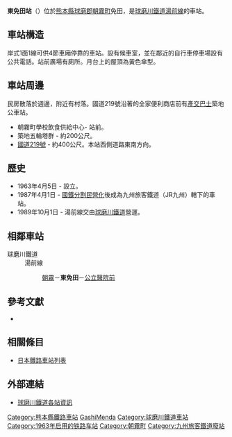 {{noteTA
|T=zh-tw:東免田車站;zh-hk:東免田站;zh-cn:東免田站;
|1=zh-tw:東免田車站;zh-hk:東免田站;zh-cn:東免田站;}}
{{日本車站資訊
|公司色 = skyblue
|文字色 = 
|站名 = 東免田站
|圖片 = Higashi-menda station 1.jpg
|pxl = 
|圖片說明 = 
|日文原名 = 東免田
|平假名 = ひがしめんだ
|羅馬拼音 = Higashimenda
|副站名 = 
|前一站 = [[朝霧站_(熊本縣)|朝霧]]
|前一站距離 = 2.4
|後一站距離 = 1.1
|後一站 = [[公立醫院前站|公立醫院前]]
|電報略號 = 
|車站編號 = 
|停站路線數 = 
|所屬公司 = [[球磨川鐵道|球磨川鐵道]]
|所屬路線 = [[湯前線|湯前線]]
|距離 = 17.4
|起點站 = [[人吉溫泉站|人吉溫泉]]
|所在地 = [[熊本縣|熊本縣]][[球磨郡|球磨郡]][[朝霧町|朝霧町]]免田東築地4128-3
|車站構造 = 地面站
|月台配置 = 1面1線
|啟用年月日 = 1953年4月5日
|廢站年月日 = 
|乘客人數 = 
|上下車人次 = 
|統計年度 = 
|轉車 = 
|備註 = 
|全寬備註 = 
}}
{{右|
[[File:Higashi-menda_station_front_1.jpg|thumb]]
[[File:Higashi-menda_station_front_2.jpg|thumb]]
[[File:Asagiri-town_school_catering_center_1.jpg|thumb]]
}}
'''東免田站'''（{{jpn|j=東免田駅|hg=ひがしめんだえき|rm=Higashi-menda eki|f=y}}）位於[[熊本縣|熊本縣]][[球磨郡|球磨郡]][[朝霧町|朝霧町]]免田，是[[球磨川鐵道|球磨川鐵道]][[湯前線|湯前線]]的車站。

== 車站構造 ==
岸式1面1線可供4節車廂停靠的車站。設有候車室，並在鄰近的自行車停車場設有公共電話。站前廣場有廁所。月台上的屋頂為黃色傘型。

== 車站周邊 ==
民房散落於週邊，附近有村落。國道219號沿著的全家便利商店前有[[九州產業交通|產交巴士]]築地公車站。
*朝霧町學校飲食供給中心- 站前。
*築地五輪塔群 - 約200公尺。
*[[國道219號|國道219號]] - 約400公尺。本站西側道路東南方向。

== 歷史 == 
*1963年4月5日 - 設立。
*1987年4月1日 - [[國鐵分割民營化|國鐵分割民營化]]後成為九州旅客鐵道（JR九州）轄下的車站。
*1989年10月1日 - 湯前線交由[[球磨川鐵道|球磨川鐵道]]營運。

== 相鄰車站 ==
;球磨川鐵道
:湯前線
::[[朝霧站_(熊本縣)|朝霧]]－'''東免田'''－[[公立醫院前站|公立醫院前]]

==參考文獻==
*{{cite book
  | author = 今尾惠介
  | title = {{lang|ja|日本鉄道旅行地図帳 12号・九州}}
  | publisher = 新潮社
  | series = {{lang|ja|日本鉄道旅行地図帳}}
  | year = 2008
  | isbn = 978-4-10-790030-2
}}

== 相關條目 ==
*[[日本鐵路車站列表|日本鐵路車站列表]]

== 外部連結 ==
* [https://www.kumagawa-rail.com/%E9%81%8B%E8%A1%8C%E6%83%85%E5%A0%B1-service-info/%E5%90%84%E9%A7%85%E6%A1%88%E5%86%85-sta-introduction/ 球磨川鐵道各站資訊] {{Wayback|url=https://www.kumagawa-rail.com/%E9%81%8B%E8%A1%8C%E6%83%85%E5%A0%B1-service-info/%E5%90%84%E9%A7%85%E6%A1%88%E5%86%85-sta-introduction/ |date=20200708085156 }}{{ja}}

{{湯前線}}

{{DEFAULTSORT:Higashi-Menda}}
[[Category:熊本縣鐵路車站|Category:熊本縣鐵路車站]]
[[Category:日本鐵路車站_Hi|GashiMenda]]
[[Category:球磨川鐵道車站|Category:球磨川鐵道車站]]
[[Category:1963年启用的铁路车站|Category:1963年启用的铁路车站]]
[[Category:朝霧町|Category:朝霧町]]
[[Category:九州旅客鐵道廢站|Category:九州旅客鐵道廢站]]
